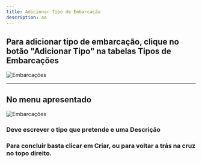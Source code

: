 ```yaml
---
title: Adicionar Tipo de Embarcação
description: aa
---
```


## Para adicionar tipo de embarcação, clique no botão "Adicionar Tipo" na tabelas Tipos de Embarcações

![Embarcações](./images/adicionar-tipo.png "Embarcações")

---

## No menu apresentado

![Embarcações](./images/menu-adicionar-tipo.png "Embarcações")

### Deve escrever o tipo que pretende e uma Descrição

### Para concluir basta clicar em **Criar**, ou para voltar a trás na cruz no topo direito.
